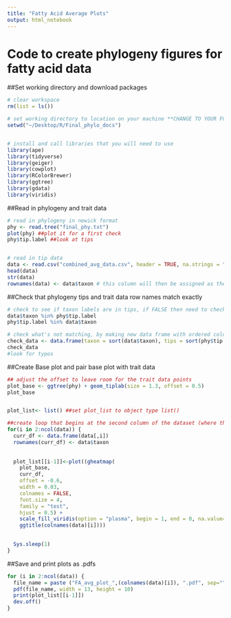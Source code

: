 ```yaml
---
title: "Fatty Acid Average Plots"
output: html_notebook
---
```

# Code to create phylogeny figures for fatty acid data
##Set working directory and download packages
```r
# clear workspace
rm(list = ls())

# set working directory to location on your machine **CHANGE TO YOUR FOLDER**
setwd("~/Desktop/R/Final_phylo_docs")


# install and call libraries that you will need to use
library(ape)
library(tidyverse)
library(geiger)
library(cowplot)
library(RColorBrewer)
library(ggtree)
library(gdata)
library(viridis)
```

##Read in phylogeny and trait data 
```r

# read in phylogeny in newick format
phy <- read.tree("final_phy.txt")
plot(phy) ##plot it for a first check
phy$tip.label ##look at tips


# read in tip data 
data <- read.csv("combined_avg_data.csv", header = TRUE, na.strings = "nm")
head(data)
str(data)
rownames(data) <- data$taxon # this column will then be assigned as the rownames of the data to align it with the phylogeny
```

##Check that phylogeny tips and trait data row names match exactly
```r

# check to see if taxon labels are in tips, if FALSE then need to check!
data$taxon %in% phy$tip.label
phy$tip.label %in% data$taxon

# check what's not matching, by making new data frame with ordered columns
check_data <- data.frame(taxon = sort(data$taxon), tips = sort(phy$tip.label))
check_data
#look for typos
```

##Create Base plot and pair base plot with trait data
```r
## adjust the offset to leave room for the trait data points
plot_base <- ggtree(phy) + geom_tiplab(size = 1.3, offset = 0.5)
plot_base


plot_list<- list() ##set plot_list to object type list()

##create loop that begins at the second column of the dataset (where the trait data begins)
for(i in 2:ncol(data)) {
  curr_df <- data.frame(data[,i])
  rownames(curr_df) <- data$taxon
  
  
  plot_list[[i-1]]<-plot((gheatmap(
    plot_base,
    curr_df,
    offset = -0.6,
    width = 0.03,
    colnames = FALSE,
    font.size = 4,
    family = "test",
    hjust = 0.5) +
    scale_fill_viridis(option = "plasma", begin = 1, end = 0, na.value="white", aes(colour = "Average FAME")) +
    ggtitle(colnames(data)[i])))

      
  Sys.sleep(1)
}

```

##Save and print plots as .pdfs
```r

for (i in 2:ncol(data)) {
  file_name = paste ("FA_avg_plot_",(colnames(data)[i]), ".pdf", sep="") ##names file after trait data column 
  pdf(file_name, width = 13, height = 10)
  print(plot_list[[i-1]])
  dev.off()
}
```

